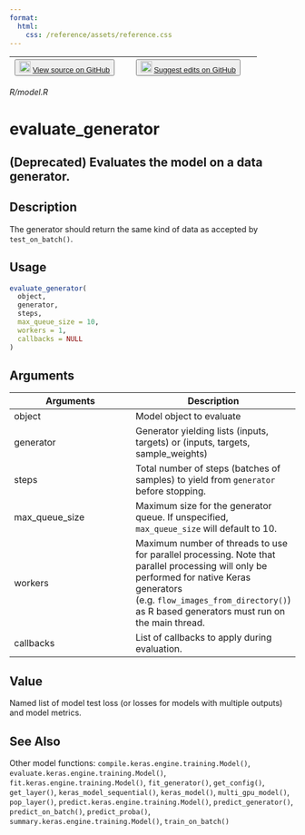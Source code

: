 ```yaml
---
format:
  html:
    css: /reference/assets/reference.css
---
```


| <button class="button"> ![](/reference/assets/GitHub-Mark-32px.png){width="20"} [View source on GitHub](https://github.com/rstudio/keras//blob/main/R/model.R) </button> | <button class="button"> ![](/reference/assets/GitHub-Mark-32px.png){width="20"} [Suggest edits on GitHub](https://github.com/rstudio/keras//edit/main/R/model.R) </button> |
|:------------------------------:|:--------------------------------------:|

*R/model.R*

# evaluate_generator

## (Deprecated) Evaluates the model on a data generator.

## Description
The generator should return the same kind of data as accepted by `test_on_batch()`. 


## Usage
```r
evaluate_generator( 
  object, 
  generator, 
  steps, 
  max_queue_size = 10, 
  workers = 1, 
  callbacks = NULL 
) 
```

## Arguments
|Arguments|Description|
|---|---|
| object | Model object to evaluate |
| generator | Generator yielding lists (inputs, targets) or (inputs, targets, sample_weights) |
| steps | Total number of steps (batches of samples) to yield from `generator` before stopping. |
| max_queue_size | Maximum size for the generator queue. If unspecified, `max_queue_size` will default to 10. |
| workers | Maximum number of threads to use for parallel processing. Note that parallel processing will only be performed for native Keras generators (e.g. `flow_images_from_directory()`) as R based generators must run on the main thread. |
| callbacks | List of callbacks to apply during evaluation. |



## Value
Named list of model test loss (or losses for models with multiple outputs) and model metrics. 



## See Also
Other model functions:  `compile.keras.engine.training.Model()`, `evaluate.keras.engine.training.Model()`, `fit.keras.engine.training.Model()`, `fit_generator()`, `get_config()`, `get_layer()`, `keras_model_sequential()`, `keras_model()`, `multi_gpu_model()`, `pop_layer()`, `predict.keras.engine.training.Model()`, `predict_generator()`, `predict_on_batch()`, `predict_proba()`, `summary.keras.engine.training.Model()`, `train_on_batch()`


